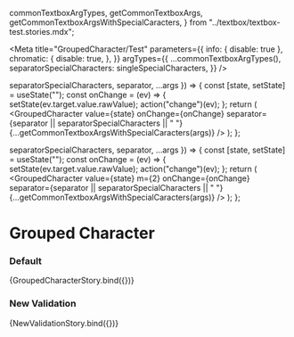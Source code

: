 
  commonTextboxArgTypes,
  getCommonTextboxArgs,
  getCommonTextboxArgsWithSpecialCaracters,
} from "../textbox/textbox-test.stories.mdx";

<Meta
  title="GroupedCharacter/Test"
  parameters={{
    info: { disable: true },
    chromatic: {
      disable: true,
    },
  }}
  argTypes={{
    ...commonTextboxArgTypes(),
    separatorSpecialCharacters: singleSpecialCharacters,
  }}
/>

  separatorSpecialCharacters,
  separator,
  ...args
}) => {
  const [state, setState] = useState("");
  const onChange = (ev) => {
    setState(ev.target.value.rawValue);
    action("change")(ev);
  };
  return (
    <GroupedCharacter
      value={state}
      onChange={onChange}
      separator={separator || separatorSpecialCharacters || " "}
      {...getCommonTextboxArgsWithSpecialCaracters(args)}
    />
  );
};

  separatorSpecialCharacters,
  separator,
  ...args
}) => {
  const [state, setState] = useState("");
  const onChange = (ev) => {
    setState(ev.target.value.rawValue);
    action("change")(ev);
  };
  return (
    <CarbonProvider validationRedesignOptIn>
      <GroupedCharacter
        value={state}
        m={2}
        onChange={onChange}
        separator={separator || separatorSpecialCharacters || " "}
        {...getCommonTextboxArgsWithSpecialCaracters(args)}
      />
    </CarbonProvider>
  );
};

# Grouped Character

### Default

<Canvas>
  <Story
    name="default"
    args={{
      groups: [2, 2, 4],
      separator: "-",
      separatorSpecialCharacters: undefined,
      ...getCommonTextboxArgs(),
    }}
  >
    {GroupedCharacterStory.bind({})}
  </Story>
</Canvas>

### New Validation

<Canvas>
  <Story
    name="new validation"
    args={{
      groups: [2, 2, 4],
      separator: "-",
      separatorSpecialCharacters: undefined,
      ...getCommonTextboxArgs(),
    }}
  >
    {NewValidationStory.bind({})}
  </Story>
</Canvas>
